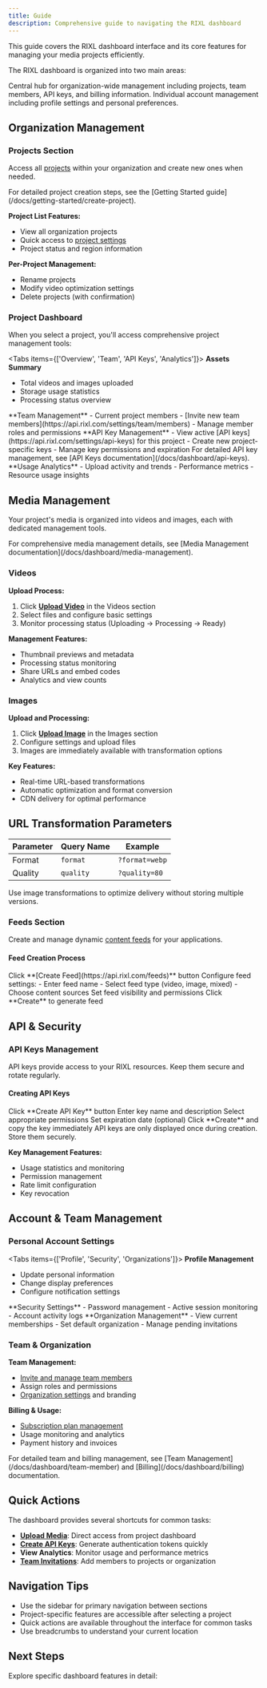 ```yaml
---
title: Guide
description: Comprehensive guide to navigating the RIXL dashboard
---
```



This guide covers the RIXL dashboard interface and its core features for managing your media projects efficiently.

The RIXL dashboard is organized into two main areas:

<Cards>
  <Card title="Organization Settings" description="Manage projects, team, API keys, and billing">
    Central hub for organization-wide management including projects, team members, API keys, and billing information.
  </Card>
  <Card title="Personal Settings" description="Manage your individual account">
    Individual account management including profile settings and personal preferences.
  </Card>
</Cards>

## Organization Management

### Projects Section

Access all [projects](https://api.rixl.com/settings/projects) within your organization and create new ones when needed.

<Callout type="info">
For detailed project creation steps, see the [Getting Started guide](/docs/getting-started/create-project).
</Callout>

**Project List Features:**
- View all organization projects
- Quick access to [project settings](https://api.rixl.com/settings/project)
- Project status and region information

**Per-Project Management:**
- Rename projects
- Modify video optimization settings
- Delete projects (with confirmation)

### Project Dashboard

When you select a project, you'll access comprehensive project management tools:

<Tabs items={['Overview', 'Team', 'API Keys', 'Analytics']}>
<Tab value="Overview">
**Assets Summary**
- Total videos and images uploaded
- Storage usage statistics
- Processing status overview
</Tab>
<Tab value="Team">
**Team Management**
- Current project members
- [Invite new team members](https://api.rixl.com/settings/team/members)
- Manage member roles and permissions
</Tab>
<Tab value="API Keys">
**API Key Management**
- View active [API keys](https://api.rixl.com/settings/api-keys) for this project
- Create new project-specific keys
- Manage key permissions and expiration

<Callout type="info">
For detailed API key management, see [API Keys documentation](/docs/dashboard/api-keys).
</Callout>
</Tab>
<Tab value="Analytics">
**Usage Analytics**
- Upload activity and trends
- Performance metrics
- Resource usage insights
</Tab>
</Tabs>

## Media Management

Your project's media is organized into videos and images, each with dedicated management tools.

<Callout type="info">
For comprehensive media management details, see [Media Management documentation](/docs/dashboard/media-management).
</Callout>

### Videos

**Upload Process:**
1. Click **[Upload Video](https://api.rixl.com/videos)** in the Videos section
2. Select files and configure basic settings
3. Monitor processing status (Uploading → Processing → Ready)

**Management Features:**
- Thumbnail previews and metadata
- Processing status monitoring
- Share URLs and embed codes
- Analytics and view counts

### Images

**Upload and Processing:**
1. Click **[Upload Image](https://api.rixl.com/images)** in the Images section  
2. Configure settings and upload files
3. Images are immediately available with transformation options

**Key Features:**
- Real-time URL-based transformations
- Automatic optimization and format conversion
- CDN delivery for optimal performance

## URL Transformation Parameters

| Parameter | Query Name | Example                             |
|-----------|------------|-------------------------------------|
| Format    | `format`   | `?format=webp`                      |
| Quality   | `quality`  | `?quality=80`                       |

<Callout type="tip">
Use image transformations to optimize delivery without storing multiple versions.
</Callout>

### Feeds Section

Create and manage dynamic [content feeds](https://api.rixl.com/feeds) for your applications.

#### Feed Creation Process

<Steps>
<Step>
Click **[Create Feed](https://api.rixl.com/feeds)** button
</Step>
<Step>
Configure feed settings:
- Enter feed name
- Select feed type (video, image, mixed)
- Choose content sources
</Step>
<Step>
Set feed visibility and permissions
</Step>
<Step>
Click **Create** to generate feed
</Step>
</Steps>

## API & Security

### API Keys Management

<Callout type="warning">
API keys provide access to your RIXL resources. Keep them secure and rotate regularly.
</Callout>

#### Creating API Keys

<Steps>
<Step>
Click **Create API Key** button
</Step>
<Step>
Enter key name and description
</Step>
<Step>
Select appropriate permissions
</Step>
<Step>
Set expiration date (optional)
</Step>
<Step>
Click **Create** and copy the key immediately
</Step>
</Steps>

<Callout type="error">
API keys are only displayed once during creation. Store them securely.
</Callout>

**Key Management Features:**
- Usage statistics and monitoring
- Permission management
- Rate limit configuration
- Key revocation

## Account & Team Management

### Personal Account Settings

<Tabs items={['Profile', 'Security', 'Organizations']}>
<Tab value="Profile">
**Profile Management**
- Update personal information
- Change display preferences
- Configure notification settings
</Tab>
<Tab value="Security">
**Security Settings**
- Password management
- Active session monitoring
- Account activity logs
</Tab>
<Tab value="Organizations">
**Organization Management**
- View current memberships
- Set default organization
- Manage pending invitations
</Tab>
</Tabs>

### Team & Organization

**Team Management:**
- [Invite and manage team members](https://api.rixl.com/settings/team/members)
- Assign roles and permissions  
- [Organization settings](https://api.rixl.com/settings/team/general) and branding

**Billing & Usage:**
- [Subscription plan management](https://api.rixl.com/settings/billing)
- Usage monitoring and analytics
- Payment history and invoices

<Callout type="info">
For detailed team and billing management, see [Team Management](/docs/dashboard/team-member) and [Billing](/docs/dashboard/billing) documentation.
</Callout>

## Quick Actions

The dashboard provides several shortcuts for common tasks:

- **[Upload Media](https://api.rixl.com/videos)**: Direct access from project dashboard
- **[Create API Keys](https://api.rixl.com/settings/api-keys)**: Generate authentication tokens quickly
- **View Analytics**: Monitor usage and performance metrics
- **[Team Invitations](https://api.rixl.com/settings/team/members)**: Add members to projects or organization

## Navigation Tips

- Use the sidebar for primary navigation between sections
- Project-specific features are accessible after selecting a project
- Quick actions are available throughout the interface for common tasks
- Use breadcrumbs to understand your current location

## Next Steps

Explore specific dashboard features in detail:

<Cards>
  <Card 
    title="Project Management" 
    description="Advanced project organization and settings"
    href="/docs/dashboard/project"
  />
  <Card 
    title="Media Management" 
    description="Upload and manage videos and images"
    href="/docs/dashboard/media-management"
  />
  <Card 
    title="API Keys" 
    description="Generate and manage authentication"
    href="/docs/dashboard/api-keys"
  />
  <Card 
    title="Team Collaboration" 
    description="Manage team members and permissions"
    href="/docs/dashboard/team-member"
  />
</Cards>